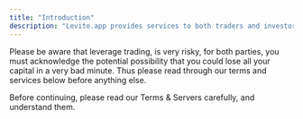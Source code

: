 ```yaml
---
title: "Introduction"
description: "Levito.app provides services to both traders and investors, it aims to improve traders' leveraged capital utilization rate in order to maximize profit potential, allow investors to park their capital for other traders and earn a meaningful ROI."
---
```


Please be aware that leverage trading, is very risky, for both parties, you must acknowledge the potential possibility that you could lose all your capital in a very bad minute. Thus please read through our terms and services below before anything else.

<Card title="Terms & Services" icon="book" href="/terms">
  Before continuing, please read our Terms & Servers carefully, and understand them.
</Card>